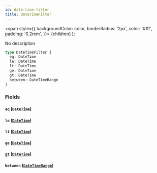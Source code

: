 ```yaml
---
id: date-time-filter
title: DateTimeFilter
---
```


<span
style={{
      backgroundColor: color,
      borderRadius: '2px',
      color: '#fff',
      padding: '0.2rem',
    }}>
{children}
</span>
);

No description

```graphql
type DateTimeFilter {
  eq: DateTime
  le: DateTime
  lt: DateTime
  ge: DateTime
  gt: DateTime
  between: DateTimeRange
}
```

### Fields

#### `eq` ([`DateTime`](/docs/schema/scalars/date-time))

#### `le` ([`DateTime`](/docs/schema/scalars/date-time))

#### `lt` ([`DateTime`](/docs/schema/scalars/date-time))

#### `ge` ([`DateTime`](/docs/schema/scalars/date-time))

#### `gt` ([`DateTime`](/docs/schema/scalars/date-time))

#### `between` ([`DateTimeRange`](/docs/schema/inputs/date-time-range))
